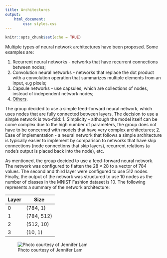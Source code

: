 ```yaml
---
title: Architectures
output: 
    html_document:
        css: styles.css
---
```


```r
knitr::opts_chunk$set(echo = TRUE)
```

Multiple types of neural network architectures have been proposed. Some examples
are:

1. Recurrent neural networks - networks that have recurrent connections
between nodes;
1. Convolution neural networks - networks that replace the dot product with a
convolution operation that summarizes multiple elements from an input, e.g
pixels;
1. Capsule networks - use capsules, which are collections of nodes, instead of
independent network nodes;
1. [Others](https://www.asimovinstitute.org/neural-network-zoo/).

The group decided to use a simple feed-forward neural network, which uses nodes
that are fully connected between layers. The decision to use a simple network
is two-fold:
1. Simplicity - although the model itself can be come complex due to the high
number of parameters, the group does not have to be concerned with models that
have very complex architectures;
2. Ease of implementation - a neural network that follows a simple architecture
is typically easier to implement by comparison to networks that have skip
connections (node connections that skip layers), recurrent relations (a node's
output is placed back into the node), etc.


As mentioned, the group decided to use a feed-forward neural network. The
network was configured to flatten the $28 \times 28$ to a vector of 784 values.
The second and third layer were configured to use 512 nodes. Finally, the output
of the network was structured to use 10 nodes as the number of classes in the
MNIST Fashion dataset is 10. The following represents a summary of the network
architecture:

| Layer | Size       |
|-------|------------|
| 0     | (784, 1)   |
| 1     | (784, 512) |
| 2     | (512, 10)  |
| 3     | (10, 1)    |


![Photo courtesy of Jennifer Lam](./ANN.jpg)
